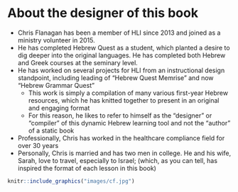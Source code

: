 # About the designer of this book {-}

* Chris Flanagan has been a member of HLI since 2013 and joined as a ministry volunteer in 2015.
* He has completed Hebrew Quest as a student, which planted a desire to dig deeper into the original languages. He has completed both Hebrew and Greek courses at the seminary level.
* He has worked on several projects for HLI from an instructional design standpoint, including leading of "Hebrew Quest Memrise" and now "Hebrew Grammar Quest"
    * This work is simply a compilation of many various first-year Hebrew resources, which he has knitted together to present in an original and engaging format
    * For this reason, he likes to refer to himself as the "designer" or "compiler" of this dynamic Hebrew learning tool and not the "author" of a static book
* Professionally, Chris has worked in the healthcare compliance field for over 30 years
* Personally, Chris is married and has two men in college.  He and his wife, Sarah, love to travel, especially to Israel; (which, as you can tell, has inspired the format of each lesson in this book)

```{r, out.width = "400pt", fig.align='center', fig.cap="Chris Flanagan"}

knitr::include_graphics("images/cf.jpg")
```

